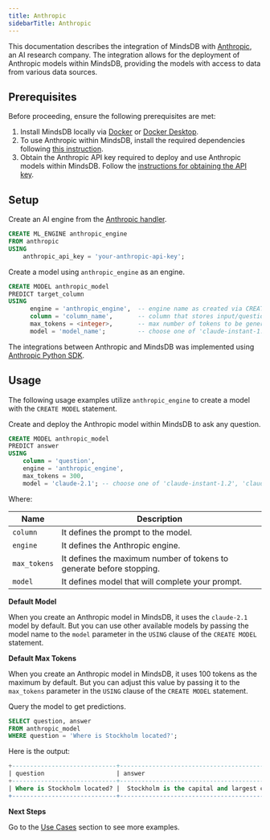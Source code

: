 ```yaml
---
title: Anthropic
sidebarTitle: Anthropic
---
```


This documentation describes the integration of MindsDB with [Anthropic](https://www.anthropic.com/), an AI research company.
The integration allows for the deployment of Anthropic models within MindsDB, providing the models with access to data from various data sources.

## Prerequisites

Before proceeding, ensure the following prerequisites are met:

1. Install MindsDB locally via [Docker](https://docs.mindsdb.com/setup/self-hosted/docker) or [Docker Desktop](https://docs.mindsdb.com/setup/self-hosted/docker-desktop).
2. To use Anthropic within MindsDB, install the required dependencies following [this instruction](https://docs.mindsdb.com/setup/self-hosted/docker#install-dependencies).
3. Obtain the Anthropic API key required to deploy and use Anthropic models within MindsDB. Follow the [instructions for obtaining the API key](https://docs.anthropic.com/claude/docs/getting-access-to-claude).

## Setup

Create an AI engine from the [Anthropic handler](https://github.com/mindsdb/mindsdb/tree/staging/mindsdb/integrations/handlers/anthropic_handler).

```sql
CREATE ML_ENGINE anthropic_engine
FROM anthropic
USING
    anthropic_api_key = 'your-anthropic-api-key';
```

Create a model using `anthropic_engine` as an engine.

```sql
CREATE MODEL anthropic_model
PREDICT target_column
USING
      engine = 'anthropic_engine',  -- engine name as created via CREATE ML_ENGINE
      column = 'column_name',       -- column that stores input/question to the model
      max_tokens = <integer>,       -- max number of tokens to be generated by the model (default is 100)
      model = 'model_name';         -- choose one of 'claude-instant-1.2', 'claude-2.1', 'claude-3-opus-20240229', 'claude-3-sonnet-20240229' (default is 'claude-2.1')
```

<Info>

The integrations between Anthropic and MindsDB was implemented using [Anthropic Python SDK](https://github.com/anthropics/anthropic-sdk-python).
</Info>

## Usage

The following usage examples utilize `anthropic_engine` to create a model with the `CREATE MODEL` statement.

Create and deploy the Anthropic model within MindsDB to ask any question.

```sql
CREATE MODEL anthropic_model
PREDICT answer
USING
    column = 'question',
    engine = 'anthropic_engine',
    max_tokens = 300,
    model = 'claude-2.1'; -- choose one of 'claude-instant-1.2', 'claude-2.1', 'claude-3-opus-20240229', 'claude-3-sonnet-20240229'
```

Where:

| Name              | Description                                                               |
|-------------------|---------------------------------------------------------------------------|
| `column`          | It defines the prompt to the model.                                       |
| `engine`          | It defines the Anthropic engine.                                          |
| `max_tokens`      | It defines the maximum number of tokens to generate before stopping.      |
| `model`           | It defines model that will complete your prompt.                          |

<Info>

**Default Model**

When you create an Anthropic model in MindsDB, it uses the `claude-2.1` model by default. But you can use other available models by passing the model name to the `model` parameter in the `USING` clause of the `CREATE MODEL` statement.
</Info>

<Info>

**Default Max Tokens**

When you create an Anthropic model in MindsDB, it uses 100 tokens as the maximum by default. But you can adjust this value by passing it to the `max_tokens` parameter in the `USING` clause of the `CREATE MODEL` statement.
</Info>

Query the model to get predictions.

```sql
SELECT question, answer
FROM anthropic_model
WHERE question = 'Where is Stockholm located?';
```

Here is the output:

```sql
+-----------------------------+----------------------------------------------------------------------------------------------------------------------------------------------------+
| question                    | answer                                                                                                                                             |
+-----------------------------+----------------------------------------------------------------------------------------------------------------------------------------------------+
| Where is Stockholm located? |  Stockholm is the capital and largest city of Sweden. It is located on Sweden's south-central east coast, where Lake Mälaren meets the Baltic Sea. |
+-----------------------------+----------------------------------------------------------------------------------------------------------------------------------------------------+
```

<Tip>

**Next Steps**

Go to the [Use Cases](https://docs.mindsdb.com/use-cases/overview) section to see more examples.
</Tip>
